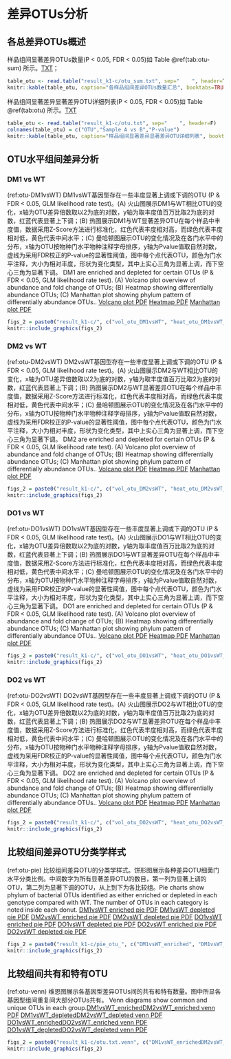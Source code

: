 
#	差异OTUs分析 {#result-otu}

## 各总差异OTUs概述 {#result-otu-sum}

样品组间显著差异OTUs数量(P < 0.05, FDR < 0.05)如 Table \@ref(tab:otu-sum) 所示。[TXT](result_k1-c/otu_sum.txt)；

```r
table_otu <- read.table("result_k1-c/otu_sum.txt", sep="	", header=T)
knitr::kable(table_otu, caption="各样品组间差异OTUs数量汇总", booktabs=TRUE)
```


样品组间显著差异显著差异OTU详细列表(P < 0.05, FDR < 0.05)如 Table @ref(tab:otu) 所示。[TXT](result_k1-c/otu.txt)

```r
table_otu <- read.table("result_k1-c/otu.txt", sep="	", header=F)
colnames(table_otu) = c("OTU","Sample A vs B","P-value")
knitr::kable(table_otu, caption="样品组间显著差异显著差异OTU详细列表", booktabs=TRUE)
```


## OTU水平组间差异分析 {#result-otu-da}


### DM1 vs WT

(ref:otu-DM1vsWT) DM1vsWT基因型存在一些丰度显著上调或下调的OTU (P & FDR < 0.05, GLM likelihood rate test)。(A) 火山图展示DM1与WT相比OTU的变化，x轴为OTU差异倍数取以2为底的对数，y轴为取丰度值百万比取2为底的对数，红蓝代表显著上下调；(B) 热图展示DM1与WT显著差异OTU在每个样品中丰度值，数据采用Z-Score方法进行标准化，红色代表丰度相对高，而绿色代表丰度相对低，黄色代表中间水平；(C) 曼哈顿图展示OTU的变化情况及在各门水平中的分布，x轴为OTU按物种门水平物种注释字母排序，y轴为Pvalue值取自然对数，虚线为采用FDR校正的P-value的显著性阈值，图中每个点代表OTU，颜色为门水平注释，大小为相对丰度，形状为变化类型，其中上实心三角为显著上调，而下空心三角为显著下调。
DM1 are enriched and depleted for certain OTUs (P & FDR < 0.05, GLM likelihood rate test). (A) Volcano plot overview of abundance and fold change of OTUs; (B) Heatmap showing differentially abundance OTUs; (C) Manhattan plot showing phylum pattern of differentially abundance OTUs..
[Volcano plot PDF](result_k1-c/vol_otu_DM1vsWT.pdf)  [Heatmap PDF](result_k1-c/heat_otu_DM1vsWT_sig.pdf)  [Manhattan plot PDF](result_k1-c/man_otu_DM1vsWT.pdf)

```r
figs_2 = paste0("result_k1-c/", c("vol_otu_DM1vsWT", "heat_otu_DM1vsWT_sig", "man_otu_DM1vsWT"),".png")
knitr::include_graphics(figs_2)
```


### DM2 vs WT

(ref:otu-DM2vsWT) DM2vsWT基因型存在一些丰度显著上调或下调的OTU (P & FDR < 0.05, GLM likelihood rate test)。(A) 火山图展示DM2与WT相比OTU的变化，x轴为OTU差异倍数取以2为底的对数，y轴为取丰度值百万比取2为底的对数，红蓝代表显著上下调；(B) 热图展示DM2与WT显著差异OTU在每个样品中丰度值，数据采用Z-Score方法进行标准化，红色代表丰度相对高，而绿色代表丰度相对低，黄色代表中间水平；(C) 曼哈顿图展示OTU的变化情况及在各门水平中的分布，x轴为OTU按物种门水平物种注释字母排序，y轴为Pvalue值取自然对数，虚线为采用FDR校正的P-value的显著性阈值，图中每个点代表OTU，颜色为门水平注释，大小为相对丰度，形状为变化类型，其中上实心三角为显著上调，而下空心三角为显著下调。
DM2 are enriched and depleted for certain OTUs (P & FDR < 0.05, GLM likelihood rate test). (A) Volcano plot overview of abundance and fold change of OTUs; (B) Heatmap showing differentially abundance OTUs; (C) Manhattan plot showing phylum pattern of differentially abundance OTUs..
[Volcano plot PDF](result_k1-c/vol_otu_DM2vsWT.pdf)  [Heatmap PDF](result_k1-c/heat_otu_DM2vsWT_sig.pdf)  [Manhattan plot PDF](result_k1-c/man_otu_DM2vsWT.pdf)

```r
figs_2 = paste0("result_k1-c/", c("vol_otu_DM2vsWT", "heat_otu_DM2vsWT_sig", "man_otu_DM2vsWT"),".png")
knitr::include_graphics(figs_2)
```


### DO1 vs WT

(ref:otu-DO1vsWT) DO1vsWT基因型存在一些丰度显著上调或下调的OTU (P & FDR < 0.05, GLM likelihood rate test)。(A) 火山图展示DO1与WT相比OTU的变化，x轴为OTU差异倍数取以2为底的对数，y轴为取丰度值百万比取2为底的对数，红蓝代表显著上下调；(B) 热图展示DO1与WT显著差异OTU在每个样品中丰度值，数据采用Z-Score方法进行标准化，红色代表丰度相对高，而绿色代表丰度相对低，黄色代表中间水平；(C) 曼哈顿图展示OTU的变化情况及在各门水平中的分布，x轴为OTU按物种门水平物种注释字母排序，y轴为Pvalue值取自然对数，虚线为采用FDR校正的P-value的显著性阈值，图中每个点代表OTU，颜色为门水平注释，大小为相对丰度，形状为变化类型，其中上实心三角为显著上调，而下空心三角为显著下调。
DO1 are enriched and depleted for certain OTUs (P & FDR < 0.05, GLM likelihood rate test). (A) Volcano plot overview of abundance and fold change of OTUs; (B) Heatmap showing differentially abundance OTUs; (C) Manhattan plot showing phylum pattern of differentially abundance OTUs..
[Volcano plot PDF](result_k1-c/vol_otu_DO1vsWT.pdf)  [Heatmap PDF](result_k1-c/heat_otu_DO1vsWT_sig.pdf)  [Manhattan plot PDF](result_k1-c/man_otu_DO1vsWT.pdf)

```r
figs_2 = paste0("result_k1-c/", c("vol_otu_DO1vsWT", "heat_otu_DO1vsWT_sig", "man_otu_DO1vsWT"),".png")
knitr::include_graphics(figs_2)
```


### DO2 vs WT

(ref:otu-DO2vsWT) DO2vsWT基因型存在一些丰度显著上调或下调的OTU (P & FDR < 0.05, GLM likelihood rate test)。(A) 火山图展示DO2与WT相比OTU的变化，x轴为OTU差异倍数取以2为底的对数，y轴为取丰度值百万比取2为底的对数，红蓝代表显著上下调；(B) 热图展示DO2与WT显著差异OTU在每个样品中丰度值，数据采用Z-Score方法进行标准化，红色代表丰度相对高，而绿色代表丰度相对低，黄色代表中间水平；(C) 曼哈顿图展示OTU的变化情况及在各门水平中的分布，x轴为OTU按物种门水平物种注释字母排序，y轴为Pvalue值取自然对数，虚线为采用FDR校正的P-value的显著性阈值，图中每个点代表OTU，颜色为门水平注释，大小为相对丰度，形状为变化类型，其中上实心三角为显著上调，而下空心三角为显著下调。
DO2 are enriched and depleted for certain OTUs (P & FDR < 0.05, GLM likelihood rate test). (A) Volcano plot overview of abundance and fold change of OTUs; (B) Heatmap showing differentially abundance OTUs; (C) Manhattan plot showing phylum pattern of differentially abundance OTUs..
[Volcano plot PDF](result_k1-c/vol_otu_DO2vsWT.pdf)  [Heatmap PDF](result_k1-c/heat_otu_DO2vsWT_sig.pdf)  [Manhattan plot PDF](result_k1-c/man_otu_DO2vsWT.pdf)

```r
figs_2 = paste0("result_k1-c/", c("vol_otu_DO2vsWT", "heat_otu_DO2vsWT_sig", "man_otu_DO2vsWT"),".png")
knitr::include_graphics(figs_2)
```


## 比较组间差异OTU分类学样式 {#result-otu-pie}

(ref:otu-pie) 比较组间差异OTU的分类学样式。饼形图展示各种差异OTU细菌门水平分类比例。中间数字为所有显著差异OTU的数目，第一列为显著上调的OTU，第二列为显著下调的OTU，从上到下为各比较组。Pie charts show phylum of bacterial OTUs identified as either enriched or depleted in each genotype compared with WT. The number of OTUs in each category is noted inside each donut. 
[DM1vsWT enriched pie PDF](result_k1-c/pie_otu_DM1vsWT_enriched.pdf) 
[DM1vsWT depleted pie PDF](result_k1-c/pie_otu_DM1vsWT_depleted.pdf) 
[DM2vsWT enriched pie PDF](result_k1-c/pie_otu_DM2vsWT_enriched.pdf) 
[DM2vsWT depleted pie PDF](result_k1-c/pie_otu_DM2vsWT_depleted.pdf) 
[DO1vsWT enriched pie PDF](result_k1-c/pie_otu_DO1vsWT_enriched.pdf) 
[DO1vsWT depleted pie PDF](result_k1-c/pie_otu_DO1vsWT_depleted.pdf) 
[DO2vsWT enriched pie PDF](result_k1-c/pie_otu_DO2vsWT_enriched.pdf) 
[DO2vsWT depleted pie PDF](result_k1-c/pie_otu_DO2vsWT_depleted.pdf) 

```r
figs_2 = paste0("result_k1-c/pie_otu_", c("DM1vsWT_enriched", "DM1vsWT_depleted", "DM2vsWT_enriched", "DM2vsWT_depleted", "DO1vsWT_enriched", "DO1vsWT_depleted", "DO2vsWT_enriched", "DO2vsWT_depleted"),".png")
knitr::include_graphics(figs_2)
```


## 比较组间共有和特有OTU {#result-otu-venn}

(ref:otu-venn) 维恩图展示各基因型差异OTUs间的共有和特有数量。图中所显各基因型组间重复间大部分OTUs共有。 Venn diagrams show common and unique OTUs in each group.[DM1vsWT_enrichedDM2vsWT_enriched venn PDF](result_k1-c/otu.txt.vennDM1vsWT_enrichedDM2vsWT_enrichedCDE.pdf)  [DM1vsWT_depletedDM2vsWT_depleted venn PDF](result_k1-c/otu.txt.vennDM1vsWT_depletedDM2vsWT_depletedCDE.pdf)  [DO1vsWT_enrichedDO2vsWT_enriched venn PDF](result_k1-c/otu.txt.vennDO1vsWT_enrichedDO2vsWT_enrichedCDE.pdf)  [DO1vsWT_depletedDO2vsWT_depleted venn PDF](result_k1-c/otu.txt.vennDO1vsWT_depletedDO2vsWT_depletedCDE.pdf)  

```r
figs_2 = paste0("result_k1-c/otu.txt.venn", c("DM1vsWT_enrichedDM2vsWT_enrichedCDE", "DM1vsWT_depletedDM2vsWT_depletedCDE", "DO1vsWT_enrichedDO2vsWT_enrichedCDE", "DO1vsWT_depletedDO2vsWT_depletedCDE"),".png")
knitr::include_graphics(figs_2)
```

